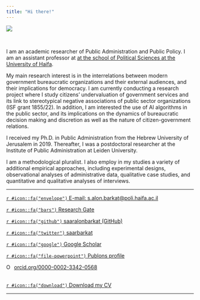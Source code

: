 ---
title: "Hi there!"
---

<div style="width:150px; height=150px">
![](images/saaralonbarkat.jpg)
</div>
 
<br>

I am an academic researcher of Public Administration and Public Policy. I am an assistant professor at [at the school of Political Sciences at the University of Haifa](https://poli.hevra.haifa.ac.il/index.php?option=com_sppagebuilder&view=page&id=3&Itemid=539&lang=en). 

My main research interest is in the interrelations between modern government bureaucratic organizations and their external audiences, and their implications for democracy. I am currently conducting a research project where I study citizens' undervaluation of government services and its link to stereotypical negative associations of public sector organizations (ISF grant 1855/22). In addition, I am interested the use of AI algorithms in the public sector, and its implications on the dynamics of bureaucratic decision making and discretion as well as the nature of citizen-government relations.  

I received my Ph.D. in Public Administration from the Hebrew University of Jerusalem in 2019. Thereafter, I was a postdoctoral researcher at the Institute of Public Administration at Leiden University. 

I am a methodological pluralist. I also employ in my studies a variety of additional empirical approaches, including experimental designs, observational analyses of administrative data, qualitative case studies, and quantitative and qualitative analyses of interviews. 


---

[`r #icon::fa("envelope")` E-mail: s.alon.barkat@poli.haifa.ac.il](mailto:s.alon.barkat@poli.haifa.ac.il)

[`r #icon::fa("bars")` Research Gate](https://www.researchgate.net/profile/Saar_Alon-Barkat)  

[`r #icon::fa("github")` saaralonbarkat (GitHub)](https://github.com/saaralonbarkat)

[`r #icon::fa("twitter")` saarbarkat](https://twitter.com/saarbarkat)

[`r #icon::fa("google")` Google Scholar](https://scholar.google.co.il/citations?user=KF2FL04AAAAJ&hl=en&oi=ao)

[`r #icon::fa("file-powerpoint")` Publons profile](https://publons.com/researcher/1367408/saar-alon-barkat/)

<div itemscope itemtype="https://schema.org/Person"><a itemprop="sameAs" content="https://orcid.org/0000-0002-3342-0568" href="https://orcid.org/0000-0002-3342-0568" target="orcid.widget" rel="noopener noreferrer" style="vertical-align:top;"><img src="https://orcid.org/sites/default/files/images/orcid_16x16.png" style="width:1em;margin-right:.5em;" alt="ORCID iD icon">orcid.org/0000-0002-3342-0568</a></div>

<br>
[`r #icon::fa("download")` Download my CV](https://github.com/saaralonbarkat/site/raw/master/files/Saar%20Alon-Barkat%20CV%2017.12.23.pdf) 




---


